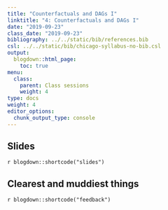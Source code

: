 ```yaml
---
title: "Counterfactuals and DAGs I"
linktitle: "4: Counterfactuals and DAGs I"
date: "2019-09-23"
class_date: "2019-09-23"
bibliography: ../../static/bib/references.bib
csl: ../../static/bib/chicago-syllabus-no-bib.csl
output:
  blogdown::html_page:
    toc: true
menu:
  class:
    parent: Class sessions
    weight: 4
type: docs
weight: 4
editor_options: 
  chunk_output_type: console
---
```


## Slides

`r blogdown::shortcode("slides")`


## Clearest and muddiest things

`r blogdown::shortcode("feedback")`
